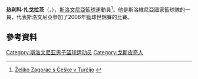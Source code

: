'''热利科·扎戈拉茨'''（{{lang-sl|'''Željko Zagorac'''}}，{{bd|1981年|3月9日}}），[[斯洛文尼亞|斯洛文尼亞]][[籃球|籃球]]運動員<ref>[http://kosarka.si/zeljko-zagorac-s-ceske-v-turcijo/ Željko Zagorac s Češke v Turčijo] {{webarchive|url=https://web.archive.org/web/20110311144953/http://kosarka.si/zeljko-zagorac-s-ceske-v-turcijo/ |date=2011-03-11 }} {{sl icon}}</ref>。他是斯洛維尼亞國家籃球隊的一員，代表斯洛文尼亞參加了2006年籃球世錦賽的比賽。

== 參考資料 ==
{{Reflist}}

{{2006年男篮世锦赛斯洛文尼亚队阵容}}

{{Authority control}}
{{DEFAULTSORT:Zagorac, Željko}}
[[Category:斯洛文尼亚男子篮球运动员|Category:斯洛文尼亚男子篮球运动员]]
[[Category:戈斯皮奇人|Category:戈斯皮奇人]]